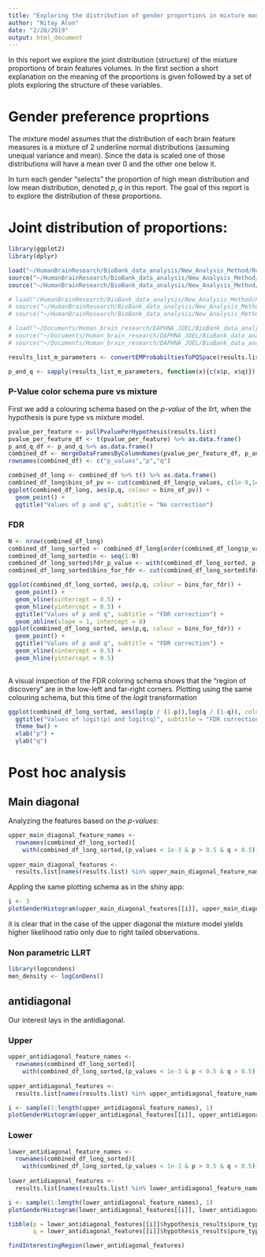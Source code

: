 ```yaml
---
title: "Exploring the distribution of gender proportions in mixture model"
author: "Nitay Alon"
date: "2/28/2019"
output: html_document
---
```


In this report we explore the joint distribution (structure) of the mixture proportions of brain features volumes. In the first section a short explanation on the meaning of the proportions is given followed by a set of plots exploring the structure of these variables. 

# Gender preference proprtions
The mixture model assumes that the distribution of each brain feature measures is a mixture of 2 underline normal distributions (assuming unequal variance and mean). Since the data is scaled one of those distributions will have a mean over 0 and the other one below it. 

In turn each gender "selects" the proportion of high mean distribution and low mean distribution, denoted $p,q$ in this report. The goal of this report is to explore the distribution of these proportions.

# Joint distribution of proportions:
```r
library(ggplot2)
library(dplyr)

load("~/HumanBrainResearch/BioBank_data_analysis/New_Analysis_Method/Residuals_analysis_methods/Results/New_analysis_method_results_normalized.RData")
source("~/HumanBrainResearch/BioBank_data_analysis/New_Analysis_Method/Residuals_analysis_methods/convert_em_probs_to_pq_space.R")
source("~/HumanBrainResearch/BioBank_data_analysis/New_Analysis_Method/Residuals_analysis_methods/merge_data_frames_by_column_names.R")

# load("/HumanBrainResearch/BioBank_data_analysis/New_Analysis_Method/Residuals_analysis_methods/Results/New_analysis_method_results.RData")
# source("~/HumanBrainResearch/BioBank_data_analysis/New_Analysis_Method/Residuals_analysis_methods/convert_em_probs_to_pq_space.R")
# source("~/HumanBrainResearch/BioBank_data_analysis/New_Analysis_Method/Residuals_analysis_methods/merge_data_frames_by_column_names.R")

# load("~/Documents/Human_brain_research/DAPHNA_JOEL/BioBank_data_analysis/New_Analysis_Method/Residuals_analysis_methods/Results/New_analysis_method_results_normalized.RData")
# source("~/Documents/Human_brain_research/DAPHNA_JOEL/BioBank_data_analysis/New_Analysis_Method/Residuals_analysis_methods/convert_em_probs_to_pq_space.R")
# source("~/Documents/Human_brain_research/DAPHNA_JOEL/BioBank_data_analysis/New_Analysis_Method/Residuals_analysis_methods/merge_data_frames_by_column_names.R")

results_list_m_parameters <- convertEMProbabiltiesToPQSpace(results.list)

p_and_q <- sapply(results_list_m_parameters, function(x){c(x$p, x$q)})
```

### P-Value color schema pure vs mixture
First we add a colouring schema based on the *p-value* of the llrt, when the hypothesis is pure type vs mixture model. 
```r
pvalue_per_feature <- pullPvaluePerHypothesis(results.list)
pvalue_per_feature_df <- t(pvalue_per_feature) %>% as.data.frame() 
p_and_q_df <- p_and_q %>% as.data.frame()
combined_df <- mergeDataFramesByColumnNames(pvalue_per_feature_df, p_and_q_df)
rownames(combined_df) <- c("p_values","p","q")
```

```r
combined_df_long <- combined_df %>% t() %>% as.data.frame()
combined_df_long$bins_of_pv <- cut(combined_df_long$p_values, c(1e-9,1e-8,1e-3,1e-2,1))
ggplot(combined_df_long, aes(p,q, colour = bins_of_pv)) + 
  geom_point() + 
  ggtitle("Values of p and q", subtitle = "No correction")
```
### FDR
```r
N <- nrow(combined_df_long)
combined_df_long_sorted <- combined_df_long[order(combined_df_long$p_values,decreasing = F),]
combined_df_long_sorted$n <- seq(1:N)
combined_df_long_sorted$fdr_p_value <- with(combined_df_long_sorted, p_values * N / n)
combined_df_long_sorted$bins_for_fdr <- cut(combined_df_long_sorted$fdr_p_value, c(0,1e-3,1e-1,10000))

ggplot(combined_df_long_sorted, aes(p,q, colour = bins_for_fdr)) + 
  geom_point() +
  geom_vline(xintercept = 0.5) +
  geom_hline(yintercept = 0.5) +
  ggtitle("Values of p and q", subtitle = "FDR correction") + 
  geom_abline(slope = 1, intercept = 0)
ggplot(combined_df_long_sorted, aes(p,q, colour = bins_for_fdr)) +  
  geom_point() + 
  ggtitle("Values of p and q", subtitle = "FDR correction") +
  geom_vline(xintercept = 0.5) + 
  geom_hline(yintercept = 0.5)
  
```

A visual inspection of the FDR coloring schema shows that the "region of discovery" are in the low-left and far-right corners. Plotting using the same colouring schema, but this time of the *logit* transformation

```r
ggplot(combined_df_long_sorted, aes(log(p / (1-p)),log(q / (1-q)), colour = bins_for_fdr)) + geom_point() + 
  ggtitle("Values of logit(p) and logit(q)", subtitle = "FDR correction") + 
  theme_bw() + 
  xlab("p") + 
  ylab("q")
```

# Post hoc analysis

## Main diagonal
Analyzing the features based on the *p-values*:
```r
upper_main_diagonal_feature_names <- 
  rownames(combined_df_long_sorted)[
    with(combined_df_long_sorted,(p_values < 1e-3 & p > 0.5 & q > 0.5))]  
  
upper_main_diagonal_features <- 
  results.list[names(results.list) %in% upper_main_diagonal_feature_names]
```

Appling the same plotting schema as in the shiny app:
```r
i <- 3
plotGenderHistogram(upper_main_diagonal_features[[i]], upper_main_diagonal_feature_names[i])
```

it is clear that in the case of the upper diagonal the mixture model yields higher likelihood ratio only due to right tailed observations.

### Non parametric LLRT
```r
library(logcondens)
men_density <- logConDens()
```


## antidiagonal
Our interest lays in the antidiagonal. 

### Upper
```r
upper_antidiagonal_feature_names <- 
  rownames(combined_df_long_sorted)[
    with(combined_df_long_sorted,(p_values < 1e-3 & p < 0.5 & q > 0.5))]  
  
upper_antidiagonal_features <- 
  results.list[names(results.list) %in% upper_antidiagonal_feature_names]
```

```r
i <- sample(1:length(upper_antidiagonal_feature_names), 1)
plotGenderHistogram(upper_antidiagonal_features[[i]], upper_antidiagonal_feature_names[i])
```

### Lower 
```r
lower_antidiagonal_feature_names <- 
  rownames(combined_df_long_sorted)[
    with(combined_df_long_sorted,(p_values < 1e-3 & p > 0.5 & q < 0.5))]  
  
lower_antidiagonal_features <- 
  results.list[names(results.list) %in% lower_antidiagonal_feature_names]
```

```r
i <- sample(1:length(lower_antidiagonal_feature_names), 1)
plotGenderHistogram(lower_antidiagonal_features[[i]], lower_antidiagonal_feature_names[i])

tibble(p = lower_antidiagonal_features[[i]]$hypothesis_results$pure_type_vs_mixed_gender_em_results$alternative_hypothesis$m_parameters$p,
       q = lower_antidiagonal_features[[i]]$hypothesis_results$pure_type_vs_mixed_gender_em_results$alternative_hypothesis$m_parameters$q)
```


```r
findInterestingRegion(lower_antidiagonal_features)
```

